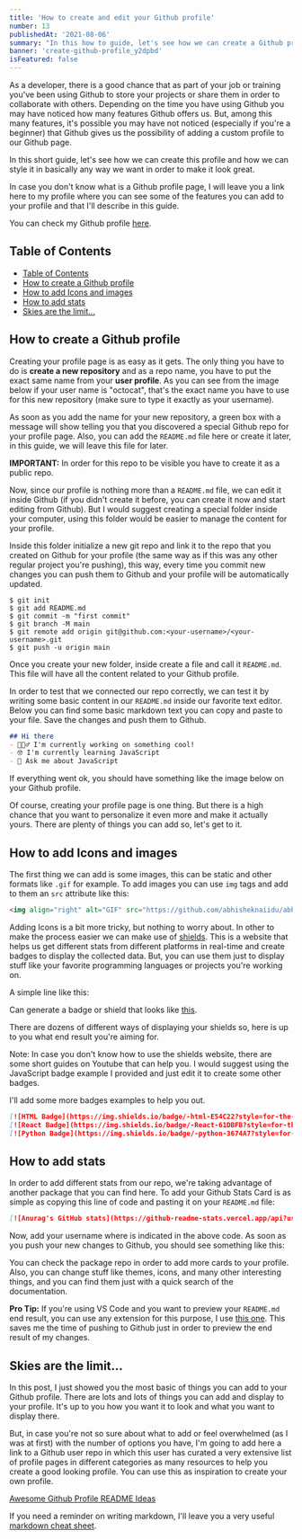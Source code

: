 ```yaml
---
title: 'How to create and edit your Github profile'
number: 13
publishedAt: '2021-08-06'
summary: "In this how to guide, let's see how we can create a Github profile page and styling it to display stats, images, and much more to make it look the way we like it"
banner: 'create-github-profile_y2dpbd'
isFeatured: false
---
```


As a developer, there is a good chance that as part of your job or training you've been using Github to store your projects or share them in order to collaborate with others. Depending on the time you have using Github you may have noticed how many features Github offers us. But, among this many features, it's possible you may have not noticed (especially if you're a beginner) that Github gives us the possibility of adding a custom profile to our Github page.

<CloudinaryImage 
  mdx 
  publicId='sergiobarria/posts/github-profile/profile-with-readme_ntfga3' 
  alt='creating new profile with readme' 
  width={2500} 
  height={988} 
/>

In this short guide, let's see how we can create this profile and how we can style it in basically any way we want in order to make it look great.

In case you don't know what is a Github profile page, I will leave you a link here to my profile where you can see some of the features you can add to your profile and that I'll describe in this guide.

You can check my Github profile [here](https://github.com/sergiobarria).

## Table of Contents
- [Table of Contents](#table-of-contents)
- [How to create a Github profile](#how-to-create-a-github-profile)
- [How to add Icons and images](#how-to-add-icons-and-images)
- [How to add stats](#how-to-add-stats)
- [Skies are the limit...](#skies-are-the-limit)

## How to create a Github profile

Creating your profile page is as easy as it gets. The only thing you have to do is **create a new repository** and as a repo name, you have to put the exact same name from your **user profile**. As you can see from the image below if your user name is "octocat", that's the exact name you have to use for this new repository (make sure to type it exactly as your username).

<CloudinaryImage 
  mdx 
  publicId='sergiobarria/posts/github-profile/repo-username-match_vpezej' 
  alt='repo user name' 
  width={1494} 
  height={436} 
/>

As soon as you add the name for your new repository, a green box with a message will show telling you that you discovered a special Github repo for your profile page. Also, you can add the `README.md` file here or create it later, in this guide, we will leave this file for later.

**IMPORTANT:** In order for this repo to be visible you have to create it as a public repo.

Now, since our profile is nothing more than a `README.md` file, we can edit it inside Github (if you didn't create it before, you can create it now and start editing from Github). But I would suggest creating a special folder inside your computer, using this folder would be easier to manage the content for your profile. 

Inside this folder initialize a new git repo and link it to the repo that you created on Github for your profile (the same way as if this was any other regular project you're pushing), this way, every time you commit new changes you can push them to Github and your profile will be automatically updated.

```bash:terminal
$ git init
$ git add README.md
$ git commit -m "first commit"
$ git branch -M main
$ git remote add origin git@github.com:<your-username>/<your-username>.git
$ git push -u origin main
```

Once you create your new folder, inside create a file and call it `README.md`. This file will have all the content related to your Github profile.

In order to test that we connected our repo correctly, we can test it by writing some basic content in our `README.md` inside our favorite text editor. Below you can find some basic markdown text you can copy and paste to your file. Save the changes and push them to Github.

```md:README.md
## Hi there
- 👷🏼‍♂️ I'm currently working on something cool!
- 🤓 I'm currently learning JavaScript
- 💬 Ask me about JavaScript
```

If everything went ok, you should have something like the image below on your Github profile.

<CloudinaryImage 
  mdx 
  publicId='sergiobarria/posts/github-profile/profile-with-readme_ntfga3' 
  alt='stats card' 
  width={2500} 
  height={988} 
/>

Of course, creating your profile page is one thing. But there is a high chance that you want to personalize it even more and make it actually yours. There are plenty of things you can add so, let's get to it.

## How to add Icons and images

The first thing we can add is some images, this can be static and other formats like `.gif` for example.
To add images you can use `img` tags and add to them an `src` attribute like this:

```md:README.md
<img align="right" alt="GIF" src="https://github.com/abhisheknaiidu/abhisheknaiidu/blob/master/code.gif?raw=true" width="500" height="320" />
```

Adding Icons is a bit more tricky, but nothing to worry about. In other to make the process easier we can make use of [shields](https://shields.io/). This is a website that helps us get different stats from different platforms in real-time and create badges to display the collected data. But, you can use them just to display stuff like your favorite programming languages or projects you're working on.

A simple line like this:

Can generate a badge or shield that looks like [this](https://img.shields.io/badge/-Javascript-F0DB4F?style=for-the-badge&labelColor=black&logo=javascript&logoColor=F0DB4F).

There are dozens of different ways of displaying your shields so, here is up to you what end result you're aiming for.

Note: In case you don't know how to use the shields website, there are some short guides on Youtube that can help you. I would suggest using the JavaScript badge example I provided and just edit it to create some other badges.

I'll add some more badges examples to help you out.

```md:README.md
[![HTML Badge](https://img.shields.io/badge/-html-E54C22?style=for-the-badge&labelColor=black&logo=html5&logoColor=E54C22)](#)
[![React Badge](https://img.shields.io/badge/-React-61DBFB?style=for-the-badge&labelColor=black&logo=react&logoColor=61DBFB)](#)
[![Python Badge](https://img.shields.io/badge/-python-3674A7?style=for-the-badge&labelColor=black&logo=python&logoColor=3674A7)](#)
```

## How to add stats

In order to add different stats from our repo, we're taking advantage of another package that you can find here. 
To add your Github Stats Card is as simple as copying this line of code and pasting it on your `README.md` file:

```markdown
[![Anurag's GitHub stats](https://github-readme-stats.vercel.app/api?username=<YOUR-USERNAME>)](https://github.com/anuraghazra/github-readme-stats)
```

Now, add your username where is indicated in the above code. As soon as you push your new changes to Github, you should see something like this:

<CloudinaryImage 
  mdx 
  publicId='sergiobarria/posts/github-profile/stats-card_bkrv59' 
  alt='stats card' 
  width={281} 
  height={116} 
/>

You can check the package repo in order to add more cards to your profile. Also, you can change stuff like themes, icons, and many other interesting things, and you can find them just with a quick search of the documentation.

**Pro Tip:** If you're using VS Code and you want to preview your `README.md` end result, you can use any extension for this purpose, I use [this one](https://marketplace.visualstudio.com/items?itemName=yzhang.markdown-all-in-one). This saves me the time of pushing to Github just in order to preview the end result of my changes.


## Skies are the limit...

In this post, I just showed you the most basic of things you can add to your Github profile. There are lots and lots of things you can add and display to your profile. It's up to you how you want it to look and what you want to display there.

But, in case you're not so sure about what to add or feel overwhelmed (as I was at first) with the number of options you have, I'm going to add here a link to a Github user repo in which this user has curated a very extensive list of profile pages in different categories as many resources to help you create a good looking profile. You can use this as inspiration to create your own profile.

[Awesome Github Profile README Ideas](https://github.com/abhisheknaiidu/awesome-github-profile-readme)

If you need a reminder on writing markdown, I'll leave you a very useful [markdown cheat sheet](https://www.markdownguide.org/cheat-sheet/).
